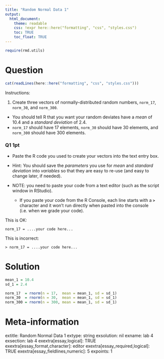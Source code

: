 ```yaml
---
title: "Random Normal Data 1"
output:  
  html_document:
    theme: readable
    css: !expr here::here("formatting", "css", "styles.css")
    toc: TRUE
    toc_float: TRUE
---
```



```r
require(rmd.utils)
```


Question
========

```r
cat(readLines(here::here("formatting", "css", "styles.css")))
```


<div class="instructionsborder">


Instructions:

1. Create three vectors of normally-distributed random numbers, `norm_17`, `norm_30`, and `norm_300`.  
  - You should tell R that you want your random deviates have a *mean* of 10.4 and a *standard deviation* of 2.4.
  - `norm_17` should have 17 elements, `norm_30` should have 30 elements, and `norm_300` should have 300 elements.

</div>

<div class="questionborder">

### Q1 1pt

- Paste the R code you used to create your vectors into the text entry box.

</div>

<div class="hintborder">

- Hint: You should save the *parameters* you use for *mean* and *standard deviation* into *variables* so that they are easy to re-use (and easy to change later, if needed).

- NOTE: you need to paste your code from a text editor (such as the script window in RStudio).
  - If you paste your code from the R Console, each line starts with a **`>`** character and it won't run directly when pasted into the console (i.e. when we grade your code).

This is OK:

`norm_17 = ....your code here...`

This is incorrect:

`> norm_17 = ....your code here...`

</div>






Solution
========


```r
mean_1 = 10.4
sd_1 = 2.4

norm_17  = rnorm(n = 17,  mean = mean_1, sd = sd_1)
norm_30  = rnorm(n = 30,  mean = mean_1, sd = sd_1)
norm_300 = rnorm(n = 300, mean = mean_1, sd = sd_1)
```





Meta-information
================
extitle: Random Normal Data 1
extype: string
exsolution: nil
exname: lab 4
exsection: lab 4
exextra[essay,logical]: TRUE
exextra[essay_format,character]: editor
exextra[essay_required,logical]: TRUE
exextra[essay_fieldlines,numeric]: 5
expoints: 1
